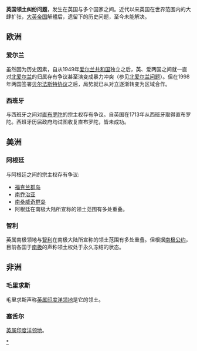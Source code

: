 '''英国领土纠纷问题'''，发生在英国与多个国家之间。近代以来英国在世界范围内的大肆扩张，[[大英帝国|大英帝国]]解體后，遗留下的历史问题，至今未能解决。

== 欧洲 ==
===爱尔兰===
虽然因为历史因素，自从1949年[[爱尔兰共和国|爱尔兰共和国]]独立之后，英、爱两国之间就一直对[[北爱尔兰|北爱尔兰]]的归属存有争议甚至演变成暴力冲突（参见[[北爱尔兰问题|北爱尔兰问题]]）。但在1998年两国签署[[贝尔法斯特协议|贝尔法斯特协议]]之后，局势就已从对立逐渐转变为区域合作。

===西班牙===
与西班牙之间对[[直布罗陀|直布罗陀]]的宗主权存有争议。自英国在1713年从西班牙取得直布罗陀。西班牙历届政府均试图收复直布罗陀，皆未成功。

== 美洲 ==

===阿根廷===
与阿根廷之间的宗主权存有争议:
*[[福克兰群岛|福克兰群岛]]
*[[南乔治亚|南乔治亚]]
*[[南桑威奇群岛|南桑威奇群岛]]
*阿根廷在南极大陆所宣称的领土范围有多处重叠。

===智利===
英属南极领地与[[智利|智利]]在南极大陆所宣称的领土范围有多处重叠。但根据[[南极公约|南极公约]]，目前各国于[[南极|南极]]的声称领土权处于永久冻结的状态。

== 非洲 ==
===毛里求斯=== 
毛里求斯声称[[英属印度洋领地|英属印度洋领地]]是它的领土。

===塞舌尔===
[[英属印度洋领地|英属印度洋领地]]。

[[Category:英國爭議地區|*]]
